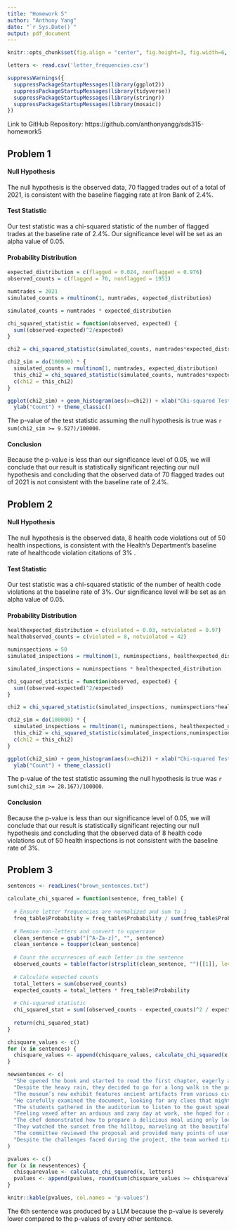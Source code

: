 ---
title: "Homework 5"
author: "Anthony Yang"
date: "`r Sys.Date()`"
output: pdf_document
---

```{r setup, include=FALSE}
knitr::opts_chunk$set(fig.align = "center", fig.height=3, fig.width=6, warning=FALSE, message=FALSE, tidy=TRUE, tidy.opts=list(width.cutoff=100))

letters <- read.csv('letter_frequencies.csv')

suppressWarnings({
  suppressPackageStartupMessages(library(ggplot2))
  suppressPackageStartupMessages(library(tidyverse))
  suppressPackageStartupMessages(library(stringr))
  suppressPackageStartupMessages(library(mosaic)) 
})
```

Link to GitHub Repository: https://github.com/anthonyangg/sds315-homework5

## Problem 1

#### Null Hypothesis

The null hypothesis is the observed data, 70 flagged trades out of a total of 2021, is consistent with the baseline flagging rate at Iron Bank of 2.4%.

#### Test Statistic

Our test statistic was a chi-squared statistic of the number of flagged trades at the baseline rate of 2.4%. Our significance level will be set as an alpha value of 0.05.

#### Probability Distribution

```{r echo=FALSE}
expected_distribution = c(flagged = 0.024, nonflagged = 0.976)
observed_counts = c(flagged = 70, nonflagged = 1951)

numtrades = 2021
simulated_counts = rmultinom(1, numtrades, expected_distribution)

simulated_counts = numtrades * expected_distribution

chi_squared_statistic = function(observed, expected) {
  sum((observed-expected)^2/expected)
}

chi2 = chi_squared_statistic(simulated_counts, numtrades*expected_distribution)

chi2_sim = do(100000) * {
  simulated_counts = rmultinom(1, numtrades, expected_distribution)
  this_chi2 = chi_squared_statistic(simulated_counts, numtrades*expected_distribution)
  c(chi2 = this_chi2)
}

ggplot(chi2_sim) + geom_histogram(aes(x=chi2)) + xlab("Chi-squared Test Statistic") + 
  ylab("Count") + theme_classic()
```

The p-value of the test statistic assuming the null hypothesis is true was `r sum(chi2_sim >= 9.527)/100000`. 

#### Conclusion

Because the p-value is less than our significance level of 0.05, we will conclude that our result is statistically significant rejecting our null hypothesis and concluding that the observed data of 70 flagged trades out of 2021 is not consistent with the baseline rate of 2.4%. 


## Problem 2

#### Null Hypothesis

The null hypothesis is the observed data, 8 health code violations out of 50 health inspections, is consistent with the Health's Department's baseline rate of healthcode violation citations of 3% .

#### Test Statistic

Our test statistic was a chi-squared statistic of the number of health code violations at the baseline rate of 3%. Our significance level will be set as an alpha value of 0.05.

#### Probability Distribution

```{r echo=FALSE}
healthexpected_distribution = c(violated = 0.03, notviolated = 0.97)
healthobserved_counts = c(violated = 8, notviolated = 42)

numinspections = 50
simulated_inspections = rmultinom(1, numinspections, healthexpected_distribution)

simulated_inspections = numinspections * healthexpected_distribution

chi_squared_statistic = function(observed, expected) {
  sum((observed-expected)^2/expected)
}

chi2 = chi_squared_statistic(simulated_inspections, numinspections*healthexpected_distribution)

chi2_sim = do(100000) * {
  simulated_inspections = rmultinom(1, numinspections, healthexpected_distribution)
  this_chi2 = chi_squared_statistic(simulated_inspections,numinspections*healthexpected_distribution)
  c(chi2 = this_chi2)
}

ggplot(chi2_sim) + geom_histogram(aes(x=chi2)) + xlab("Chi-squared Test Statistic") + 
  ylab("Count") + theme_classic()
```

The p-value of the test statistic assuming the null hypothesis is true was `r sum(chi2_sim >= 28.167)/100000`. 

#### Conclusion

Because the p-value is less than our significance level of 0.05, we will conclude that our result is statistically significant rejecting our null hypothesis and concluding that the observed data of 8 health code violations out of 50 health inspections is not consistent with the baseline rate of 3%.


## Problem 3

```{r echo=FALSE}
sentences <- readLines("brown_sentences.txt")

calculate_chi_squared = function(sentence, freq_table) {
  
  # Ensure letter frequencies are normalized and sum to 1
  freq_table$Probability = freq_table$Probability / sum(freq_table$Probability)
  
  # Remove non-letters and convert to uppercase
  clean_sentence = gsub("[^A-Za-z]", "", sentence)
  clean_sentence = toupper(clean_sentence)
  
  # Count the occurrences of each letter in the sentence
  observed_counts = table(factor(strsplit(clean_sentence, "")[[1]], levels = freq_table$Letter))
  
  # Calculate expected counts
  total_letters = sum(observed_counts)
  expected_counts = total_letters * freq_table$Probability
  
  # Chi-squared statistic
  chi_squared_stat = sum((observed_counts - expected_counts)^2 / expected_counts)
  
  return(chi_squared_stat)
}

chisquare_values <- c()
for (x in sentences) {
  chisquare_values <- append(chisquare_values, calculate_chi_squared(x, letters))
}
```


```{r echo=FALSE}
newsentences <- c(
  "She opened the book and started to read the first chapter, eagerly anticipating what might come next.",
  "Despite the heavy rain, they decided to go for a long walk in the park, crossing the main avenue by the fountain in the center.",
  "The museum’s new exhibit features ancient artifacts from various civilizations around the world.",
  "He carefully examined the document, looking for any clues that might help solve the mystery.",
  "The students gathered in the auditorium to listen to the guest speaker’s inspiring lecture.",
  "Feeling vexed after an arduous and zany day at work, she hoped for a peaceful and quiet evening at home, cozying up after a quick dinner with some TV, or maybe a book on her upcoming visit to Auckland.",
  "The chef demonstrated how to prepare a delicious meal using only locally sourced ingredients, focusing mainly on some excellent dinner recipes from Spain.",
  "They watched the sunset from the hilltop, marveling at the beautiful array of colors in the sky.",
  "The committee reviewed the proposal and provided many points of useful feedback to improve the project’s effectiveness.",
  "Despite the challenges faced during the project, the team worked tirelessly to ensure its successful completion, resulting in a product that exceeded everyone’s expectations."
)

pvalues <- c()
for (x in newsentences) {
  chisquarevalue <- calculate_chi_squared(x, letters)
  pvalues <- append(pvalues, round(sum(chisquare_values >= chisquarevalue)/56745,3))
}

knitr::kable(pvalues, col.names = 'p-values')
```

The 6th sentence was produced by a LLM because the p-value is severely lower compared to the p-values of every other sentence.